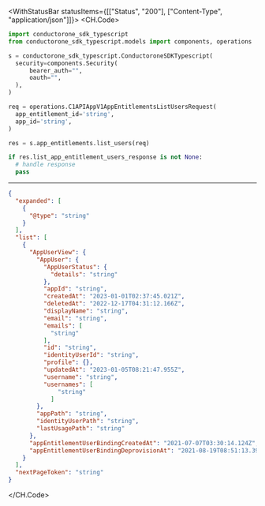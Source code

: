

<WithStatusBar statusItems={[["Status", "200"], ["Content-Type", "application/json"]]}>
  <CH.Code>
  ```python ListUsers.py
  import conductorone_sdk_typescript
from conductorone_sdk_typescript.models import components, operations

s = conductorone_sdk_typescript.ConductoroneSDKTypescript(
    security=components.Security(
        bearer_auth="",
        oauth="",
    ),
)

req = operations.C1APIAppV1AppEntitlementsListUsersRequest(
    app_entitlement_id='string',
    app_id='string',
)

res = s.app_entitlements.list_users(req)

if res.list_app_entitlement_users_response is not None:
    # handle response
    pass
  ```
  ---

  ```json Example Response
  {
    "expanded": [
      {
        "@type": "string"
      }
    ],
    "list": [
      {
        "AppUserView": {
          "AppUser": {
            "AppUserStatus": {
              "details": "string"
            },
            "appId": "string",
            "createdAt": "2023-01-01T02:37:45.021Z",
            "deletedAt": "2022-12-17T04:31:12.166Z",
            "displayName": "string",
            "email": "string",
            "emails": [
              "string"
            ],
            "id": "string",
            "identityUserId": "string",
            "profile": {},
            "updatedAt": "2023-01-05T08:21:47.955Z",
            "username": "string",
            "usernames": [
                "string"
              ]
          },
          "appPath": "string",
          "identityUserPath": "string",
          "lastUsagePath": "string"
        },
        "appEntitlementUserBindingCreatedAt": "2021-07-07T03:30:14.124Z",
        "appEntitlementUserBindingDeprovisionAt": "2021-08-19T08:51:13.394Z"
      }
    ],
    "nextPageToken": "string"
  }
  ```
  </CH.Code>
</WithStatusBar>
